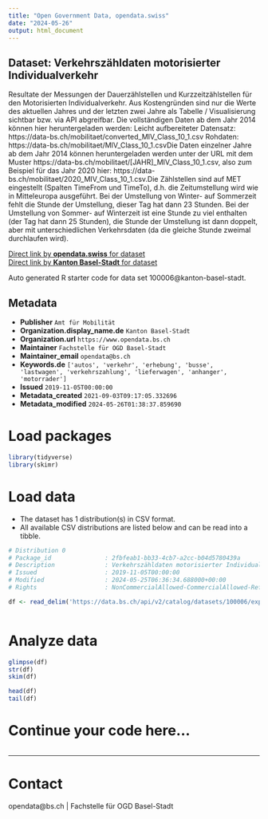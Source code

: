 ```yaml
---
title: "Open Government Data, opendata.swiss"
date: "2024-05-26"
output: html_document
---
```


## Dataset: Verkehrszähldaten motorisierter Individualverkehr

Resultate der Messungen der Dauerzählstellen und Kurzzeitzählstellen für den Motorisierten Individualverkehr. Aus Kostengründen sind nur die Werte des aktuellen Jahres und der letzten zwei Jahre als Tabelle / Visualisierung sichtbar bzw. via API abgreifbar. Die vollständigen Daten ab dem Jahr 2014 können hier heruntergeladen werden: Leicht aufbereiteter Datensatz: https://data-bs.ch/mobilitaet/converted_MIV_Class_10_1.csv Rohdaten: https://data-bs.ch/mobilitaet/MIV_Class_10_1.csvDie Daten einzelner Jahre ab dem Jahr 2014 können heruntergeladen werden unter der URL mit dem Muster https://data-bs.ch/mobilitaet/[JAHR]_MIV_Class_10_1.csv, also zum Beispiel für das Jahr 2020 hier: https://data-bs.ch/mobilitaet/2020_MIV_Class_10_1.csv.Die Zählstellen sind auf MET eingestellt (Spalten TimeFrom und TimeTo), d.h. die Zeitumstellung wird wie in Mitteleuropa ausgeführt. Bei der Umstellung von Winter- auf Sommerzeit fehlt die Stunde der Umstellung, dieser Tag hat dann 23 Stunden. Bei der Umstellung von Sommer- auf Winterzeit ist eine Stunde zu viel enthalten (der Tag hat dann 25 Stunden), die Stunde der Umstellung ist dann doppelt, aber mit unterschiedlichen Verkehrsdaten (da die gleiche Stunde zweimal durchlaufen wird).

[Direct link by **opendata.swiss** for dataset](https://opendata.swiss/de/dataset/verkehrszahldaten-motorisierter-individualverkehr)<br>
[Direct link by **Kanton Basel-Stadt** for dataset](https://data.bs.ch/explore/dataset/100006/)

Auto generated R starter code for data set 100006@kanton-basel-stadt.

## Metadata

- **Publisher** `Amt für Mobilität`
- **Organization.display_name.de** `Kanton Basel-Stadt`
- **Organization.url** `https://www.opendata.bs.ch`
- **Maintainer** `Fachstelle für OGD Basel-Stadt`
- **Maintainer_email** `opendata@bs.ch`
- **Keywords.de** `['autos', 'verkehr', 'erhebung', 'busse', 'lastwagen', 'verkehrszahlung', 'lieferwagen', 'anhanger', 'motorrader']`
- **Issued** `2019-11-05T00:00:00`
- **Metadata_created** `2021-09-03T09:17:05.332696`
- **Metadata_modified** `2024-05-26T01:38:37.859690`


# Load packages

```r

library(tidyverse)
library(skimr)

```

# Load data

-   The dataset has 1 distribution(s) in CSV format.
-   All available CSV distributions are listed below and can be read into a tibble.

```r

# Distribution 0
# Package_id               : 2fbfeab1-bb33-4cb7-a2cc-b04d5780439a
# Description              : Verkehrszähldaten motorisierter Individualverkehr (csv)
# Issued                   : 2019-11-05T00:00:00
# Modified                 : 2024-05-25T06:36:34.688000+00:00
# Rights                   : NonCommercialAllowed-CommercialAllowed-ReferenceNotRequired

df <- read_delim('https://data.bs.ch/api/v2/catalog/datasets/100006/exports/csv')



```

# Analyze data

```r

glimpse(df)
str(df)
skim(df)

head(df)
tail(df)

```

# Continue your code here...

```r

```

------------------------------------------------------------------------

# Contact

opendata@bs.ch | Fachstelle für OGD Basel-Stadt
